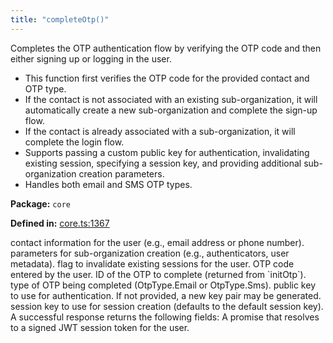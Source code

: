 ```yaml
---
title: "completeOtp()"
---
```



<H3Bordered text="Overview" />

Completes the OTP authentication flow by verifying the OTP code and then either signing up or logging in the user.

<ul>
  <li>This function first verifies the OTP code for the provided contact and OTP type.</li>
  <li>If the contact is not associated with an existing sub-organization, it will automatically create a new sub-organization and complete the sign-up flow.</li>
  <li>If the contact is already associated with a sub-organization, it will complete the login flow.</li>
  <li>Supports passing a custom public key for authentication, invalidating existing session, specifying a session key, and providing additional sub-organization creation parameters.</li>
  <li>Handles both email and SMS OTP types.</li>
</ul>

<p><strong>Package:</strong> <code>core</code></p>

<p><strong>Defined in:</strong> <a href="https://github.com/tkhq/sdk/blob/main/packages/core/src/__clients__/core.ts#L1367">core.ts:1367</a></p>

<H3Bordered text="Parameters" />

<ParamField body="params" type='object' required={true} path="params" >
  <Expandable title="params details">
    <NestedParam parentKey="params" childKey="contact" type='string' required={true}>
contact information for the user (e.g., email address or phone number).
</NestedParam>
    <NestedParam parentKey="params" childKey="createSubOrgParams" type='CreateSubOrgParams' required={false}>
parameters for sub-organization creation (e.g., authenticators, user metadata).
</NestedParam>
    <NestedParam parentKey="params" childKey="invalidateExisting" type='boolean' required={false}>
flag to invalidate existing sessions for the user.
</NestedParam>
    <NestedParam parentKey="params" childKey="otpCode" type='string' required={true}>
OTP code entered by the user.
</NestedParam>
    <NestedParam parentKey="params" childKey="otpId" type='string' required={true}>
ID of the OTP to complete (returned from `initOtp`).
</NestedParam>
    <NestedParam parentKey="params" childKey="otpType" type='OtpType' required={true}>
type of OTP being completed (OtpType.Email or OtpType.Sms).
</NestedParam>
    <NestedParam parentKey="params" childKey="publicKey" type='string' required={false}>
public key to use for authentication. If not provided, a new key pair may be generated.
</NestedParam>
    <NestedParam parentKey="params" childKey="sessionKey" type='string' required={false}>
session key to use for session creation (defaults to the default session key).
</NestedParam>
  </Expandable>
</ParamField>

<H3Bordered text="Response" />
A successful response returns the following fields:

<ResponseField name="returns" type="string" required={true} >
  A promise that resolves to a signed JWT session token for the user.
</ResponseField>
